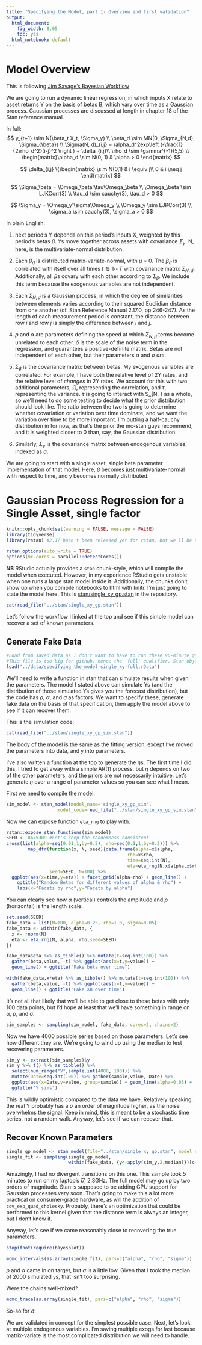 ```yaml
---
title: "Specifying the Model, part 1- Overview and first validation"
output:
  html_document: 
    fig_width: 8.05
    toc: yes
  html_notebook: default
---
```


# Model Overview

This is following [Jim Savage's Bayesian Workflow](http://nbviewer.jupyter.org/github/QuantEcon/QuantEcon.notebooks/blob/master/IntroToStan_basics_workflow.ipynb)

We are going to run a dynamic linear regression, in which inputs X relate to asset returns Y on the basis of betas B, which vary over time as a Gaussian process. Gaussian processes are discussed at length in chapter 18 of the Stan reference manual.

In full:
$$
  y_{t+1} \sim N(\beta_t X_t, \Sigma_y) \\
  \beta_d \sim MN(0, \Sigma_{N,d}, \Sigma_{\beta}) \\
  \Sigma(N, d)_{i,j} = \alpha_d^2exp\left (-\frac{1}{2\rho_d^2}(i-j)^2 \right ) + \delta_{i,j}\\
  \rho_d \sim \gamma^{-1}(5,5) \\
\begin{matrix}\alpha_d \sim N(0, 1) & \alpha > 0 \end{matrix}
$$

$$
\delta_{i,j} \{\begin{matrix}
     \sim N(0,1) & i \equiv j\\
     0 & i \neq j
 \end{matrix}
$$

$$
\Sigma_\beta = \Omega_\beta'\tau\Omega_\beta \\
\Omega_\beta \sim LJKCorr(3) \\
\tau_d \sim cauchy(3), \tau_d > 0
$$

$$
\Sigma_y = \Omega_y'\sigma\Omega_y \\
\Omega_y \sim LJKCorr(3) \\
\sigma_a \sim cauchy(3), \sigma_a > 0
$$

In plain English:

1) next period's Y depends on this period's inputs X, weighted by this period's betas $\beta$. Ys move together across assets with covariance $\Sigma_y$. N, here, is the multivariate-normal distribution.

2) Each $\beta_d$ is distributed matrix-variate-normal, with $\mu$ = 0. The $\beta_d$ is correlated with itself over all times $t \in {1 \dotsi T}$ with covariance matrix $\Sigma_{N, d}$. Additionally, all $\beta$s covary with each other according to $\Sigma_\beta$. We include this term because the exogenous variables are not independent.

3) Each $\Sigma_{N, d}$ is a Gaussian process, in which the degree of similarities between elements varies according to their squared Euclidian distance from one another (cf. Stan Reference Manual 2.17.0, pp.246-247). As the length of each measurement period is constant, the distance between row $i$ and row $j$ is simply the difference between $i$ and $j$.

4) $\rho$ and $\alpha$ are parameters defining the speed at which $\Sigma_{N,\beta}$ terms become unrelated to each other. $\delta$ is the scale of the noise term in the regression, and guarantees a positive-definite matrix. Betas are not independent of each other, but their parameters $\alpha$ and $\rho$ *are*. 

5) $\Sigma_\beta$ is the covariance matrix between betas. My exogenous variables are correlated. For example, I have both the relative level of 2Y rates, and the relative level of *changes* in 2Y rates. We account for this with two additional parameters, $\Omega$, representing the correlation, and $\tau$, representing the variance. $\tau$ is going to interact with $\Sigma_{N, \beta} as a whole, so we'll need to do some testing to decide what the prior distribution should look like. The ratio between the two is going to determine whether covariation or variation over time dominate, and we want the variation over time to be more important. I'm putting a half-cauchy distribution in for now, as that's the prior the mc-stan guys recommend, and it is weighted closer to 0 than, say, the Gaussian distribution.

6) Similarly, $\Sigma_y$ is the covariance matrix between endogenous variables, indexed as $a$.

We are going to start with a single asset, single beta parameter implementation of that model. Here, $\beta$ becomes just multivariate-normal with respect to time, and `y` becomes normally distributed.

# Gaussian Process Regression for a Single Asset, single factor

```r
knitr::opts_chunk$set(warning = FALSE, message = FALSE)
library(tidyverse)
library(rstan) #2.17 hasn't been released yet for rstan, but we'll be using cmdstan 2.17.

rstan_options(auto_write = TRUE)
options(mc.cores = parallel::detectCores())
```

**NB** RStudio actually provides a `stan` chunk-style, which will compile the model when executed. However, in my experience RStudio gets unstable when one runs a large stan model inside it. Additionally, the chunks don't show up when you compile notebooks to html with knitr. I'm just going to state the model here. This is [stan/single_xy_gp.stan](https://github.com/billWalker/gp_regression/blob/master/stan/single_xy_gp.stan) in the repository.
```r
cat(read_file("../stan/single_xy_gp.stan"))
```

Let's follow the workflow I linked at the top and see if this simple model can recover a set of known parameters.

## Generate Fake Data

```r
#Load from saved data as I don't want to have to run these 90-minute generative processes every time I call knitr to html.
#This file is too big for github, hence the 'full' qualifier. Stan objects are big.
load("../data/specifying_the_model-single_xy-full.rData")
```

We'll need to write a function in stan that can simulate results when given the parameters. The model I stated above can simulate Ys (and the distribution of those simulated Ys gives you the forecast distribution), but the code has $\rho$, $\alpha$, and $\sigma$ as factors. We want to specify these, generate fake data on the basis of that specification, then apply the model above to see if it can recover them.

This is the simulation code:
```r
cat(read_file("../stan/single_xy_gp_sim.stan"))
```
The body of the model is the same as the fitting version, except I've moved the parameters into data, and `y` into parameters.

I've also written a function at the top to generate the $\eta$s. The first time I did this, I tried to get away with a simple AR(1) process, but $\eta$ depends on two of the other parameters, and the priors are not necessarily intuitive. Let's generate $\eta$ over a range of parameter values so you can see what I mean.

First we need to compile the model.

```r
sim_model <- stan_model(model_name='single_xy_gp_sim',
                   model_code=read_file("../stan/single_xy_gp_sim.stan"))
```
Now we can expose function `eta_rng` to play with.
```r
rstan::expose_stan_functions(sim_model)
SEED <- 8675309 #Let's keep the randomness consistent.
cross(list(alpha=seq(0.01,1,by=0.2), rho=seq(0.1,1,by=0.2))) %>%
        map_dfr(function(x, N, seed){data.frame(alpha=x$alpha,
                                             rho=x$rho,
                                             time=seq.int(N),
                                             eta=eta_rng(N,x$alpha,x$rho,seed))}, 
                seed=SEED, N=100) %>%
  ggplot(aes(x=time,y=eta)) + facet_grid(alpha~rho) + geom_line() +
    ggtitle("Random Betas for different values of alpha & rho") +
    labs(x="Facets by rho",y="Facets by alpha")

```
You can clearly see how $\alpha$ (vertical) controls the amplitude and $\rho$ (horizontal) is the length scale. 

```r
set.seed(SEED) 
fake_data = list(N=100, alpha=0.25, rho=1.0, sigma=0.05)
fake_data <- within(fake_data, {
  x <- rnorm(N)
  eta <- eta_rng(N, alpha, rho,seed=SEED)
})
```

```r
fake_data$eta %>% as_tibble() %>% mutate(t=seq.int(100)) %>% 
  gather(beta,value, -t) %>% ggplot(aes(x=t,y=value)) +
  geom_line() + ggtitle("Fake beta over time")
```
```r
with(fake_data,x*eta) %>% as_tibble() %>% mutate(t=seq.int(100)) %>% 
  gather(beta,value, -t) %>% ggplot(aes(x=t,y=value)) +
  geom_line() + ggtitle("Fake XB over time")
```

It's not all that likely that we'll be able to get close to these betas with only 100 data points, but I'd hope at least that we'll have something in range on $\alpha$, $\rho$, and $\sigma$.
```r
sim_samples <- sampling(sim_model, fake_data, cores=2, chains=2)
```
Now we have 4000 possible series based on those parameters. Let's see how different they are. We're going to wind up using the median to test recovering parameters.
```r
sim_y <- extract(sim_samples)$y
sim_y %>% t() %>% as_tibble() %>%
  select(num_range("V",sample.int(4000, 100))) %>%
  mutate(Date=seq.int(100)) %>% gather(sample,value,-Date) %>%
  ggplot(aes(x=Date,y=value, group=sample)) + geom_line(alpha=0.05) + 
  ggtitle("Y sims")
```

This is wildly optimistic compared to the data we have. Relatively speaking, the real Y probably has a $\sigma$ an order of magnitude higher, as the noise overwhelms the signal. Keep in mind, this is meant to be a stochastic time series, not a random walk. Anyway, let's see if we can recover that.

## Recover Known Parameters

```r
single_gp_model <- stan_model(file="../stan/single_xy_gp.stan", model_name='single_xy_gp')
single_fit <- sampling(single_gp_model, 
                       within(fake_data, {y<-apply(sim_y,2,median)})[c("N","D","x","y")])
```

Amazingly, I had no divergent transitions on this one. This sample took 5 minutes to run on my laptop's i7, 2.3GHz. The full model may go up by two orders of magnitude. Stan is supposed to be adding GPU support for Gaussian processes very soon. That's going to make this a lot more practical on consumer-grade hardware, as will the addition of `cov_exp_quad_cholesky`. Probably, there's an optimization that could be performed to this kernel given that the distance term is always an integer, but I don't know it.

Anyway, let's see if we came reasonably close to recovering the true parameters.

```r
stopifnot(require(bayesplot))

mcmc_intervals(as.array(single_fit), pars=c("alpha", "rho", "sigma"))
```

$\rho$ and $\alpha$ came in on target, but $\sigma$ is a little low. Given that I took the median of 2000 simulated `y`s, that isn't too surprising.

Were the chains well-mixed?
```r
mcmc_trace(as.array(single_fit), pars=c("alpha", "rho", "sigma"))
```
So-so for $\sigma$.

We are validated in concept for the simplest possible case. Next, let's look at multiple endogenous variables. I'm saving multiple exogs for last because matrix-variate is the most complicated distribution we will need to handle.